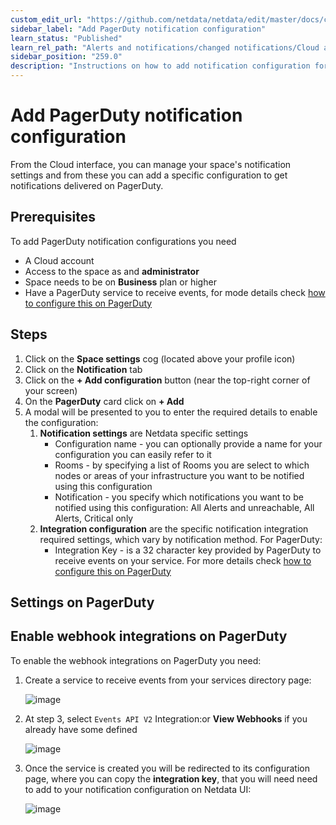 ```yaml
---
custom_edit_url: "https://github.com/netdata/netdata/edit/master/docs/cloud/alerts-notifications/add-pagerduty-notification-configuration.md"
sidebar_label: "Add PagerDuty notification configuration"
learn_status: "Published"
learn_rel_path: "Alerts and notifications/changed notifications/Cloud alert notifications"
sidebar_position: "259.0"
description: "Instructions on how to add notification configuration for PagerDuty"
---
```

# Add PagerDuty notification configuration

From the Cloud interface, you can manage your space's notification settings and from these you can add a specific configuration to get notifications delivered on PagerDuty.

## Prerequisites

To add PagerDuty notification configurations you need

- A Cloud account
- Access to the space as and **administrator**
- Space needs to be on **Business** plan or higher
- Have a PagerDuty service to receive events, for mode details check [how to configure this on PagerDuty](#settings-on-pagerduty)

## Steps

1. Click on the **Space settings** cog (located above your profile icon)
1. Click on the **Notification** tab
1. Click on the **+ Add configuration** button (near the top-right corner of your screen)
1. On the **PagerDuty** card click on **+ Add**
1. A modal will be presented to you to enter the required details to enable the configuration:
   1. **Notification settings** are Netdata specific settings
      - Configuration name - you can optionally provide a name for your configuration  you can easily refer to it
      - Rooms - by specifying a list of Rooms you are select to which nodes or areas of your infrastructure you want to be notified using this configuration
      - Notification - you specify which notifications you want to be notified using this configuration: All Alerts and unreachable, All Alerts, Critical only
   1. **Integration configuration** are the specific notification integration required settings, which vary by notification method. For PagerDuty:
      - Integration Key -  is a 32 character key provided by PagerDuty to receive events on your service. For more details check [how to configure this on PagerDuty](#settings-on-pagerduty)

## Settings on PagerDuty

## Enable webhook integrations on PagerDuty

To enable the webhook integrations on PagerDuty you need:
1. Create a service to receive events from your services directory page:

   ![image](https://user-images.githubusercontent.com/2930882/214254148-03714f31-7943-4444-9b63-7b83c9daa025.png)

1. At step 3, select `Events API V2` Integration:or **View Webhooks** if you already have some defined

   ![image](https://user-images.githubusercontent.com/2930882/214254466-423cf493-037d-47bd-b9e6-fc894897f333.png)

1. Once the service is created you will be redirected to its configuration page, where you can copy the **integration key**, that you will need need to add to your notification configuration on Netdata UI:

   ![image](https://user-images.githubusercontent.com/2930882/214255916-0d2e53d5-87cc-408a-9f5b-0308a3262d5c.png)
